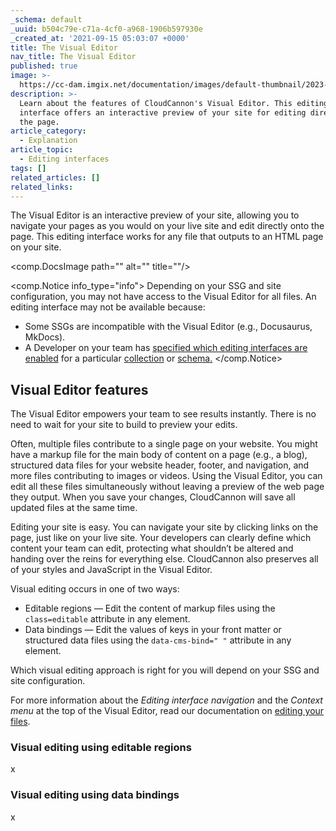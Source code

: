 ```yaml
---
_schema: default
_uuid: b504c79e-c71a-4cf0-a968-1906b597930e
_created_at: '2021-09-15 05:03:07 +0000'
title: The Visual Editor
nav_title: The Visual Editor
published: true
image: >-
  https://cc-dam.imgix.net/documentation/images/default-thumbnail/2023-Q4/CloudCannon-Documentation-Thumbnail.png
description: >-
  Learn about the features of CloudCannon's Visual Editor. This editing
  interface offers an interactive preview of your site for editing directly onto
  the page.
article_category:
  - Explanation
article_topic:
  - Editing interfaces
tags: []
related_articles: []
related_links:
---
```

The Visual Editor is an interactive preview of your site, allowing you to navigate your pages as you would on your live site and edit directly onto the page. This editing interface works for any file that outputs to an HTML page on your site.

<comp.DocsImage path="" alt="" title=""/>

<comp.Notice info_type="info">
  Depending on your SSG and site configuration, you may not have access to the Visual Editor for all files. An editing interface may not be available because:

  * Some SSGs are incompatible with the Visual Editor (e.g., Docusaurus, MkDocs).
  * A Developer on your team has [specified which editing interfaces are enabled](/documentation/articles/set-a-default-editing-interface/) for a particular [collection](/documentation/articles/define-your-collections/) or [schema.](/documentation/articles/create-a-schema/)
</comp.Notice>

## Visual Editor features

The Visual Editor empowers your team to see results instantly. There is no need to wait for your site to build to preview your edits.

Often, multiple files contribute to a single page on your website. You might have a markup file for the main body of content on a page (e.g., a blog), structured data files for your website header, footer, and navigation, and more files contributing to images or videos. Using the Visual Editor, you can edit all these files simultaneously without leaving a preview of the web page they output. When you save your changes, CloudCannon will save all updated files at the same time.

Editing your site is easy. You can navigate your site by clicking links on the page, just like on your live site. Your developers can clearly define which content your team can edit, protecting what shouldn’t be altered and handing over the reins for everything else. CloudCannon also preserves all of your styles and JavaScript in the Visual Editor.

Visual editing occurs in one of two ways:

* Editable regions — Edit the content of markup files using the `class=editable` attribute in any element.
* Data bindings — Edit the values of keys in your front matter or structured data files using the `data-cms-bind=" "` attribute in any element.

Which visual editing approach is right for you will depend on your SSG and site configuration.

For more information about the *Editing interface navigation* and the *Context menu* at the top of the Visual Editor, read our documentation on <a href="/documentation/articles/edit-your-files" target="_blank" rel="noopener">editing your files</a>.

### Visual editing using editable regions

x

### Visual editing using data bindings

x